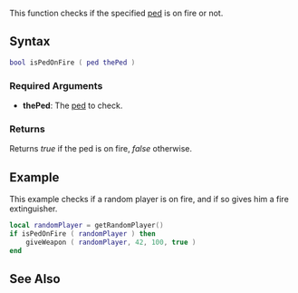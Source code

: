 
{{Server client function}}
This function checks if the specified [[/ped.md|ped]] is on fire or not.

==Syntax==
<syntaxhighlight lang="lua">bool isPedOnFire ( ped thePed )</syntaxhighlight>
{{OOP||[[/ped.md|ped]]:isOnFire|onFire|setPedOnFire}}

===Required Arguments===
*'''thePed''': The [[/ped.md|ped]] to check.

===Returns===
Returns ''true'' if the ped is on fire, ''false'' otherwise.

==Example==
<section class="server" name="Server" show="true">
This example checks if a random player is on fire, and if so gives him a fire extinguisher.
<syntaxhighlight lang="lua">
local randomPlayer = getRandomPlayer()
if isPedOnFire ( randomPlayer ) then
	giveWeapon ( randomPlayer, 42, 100, true )
end
</syntaxhighlight>
</section>

==See Also==
{{Ped functions}}